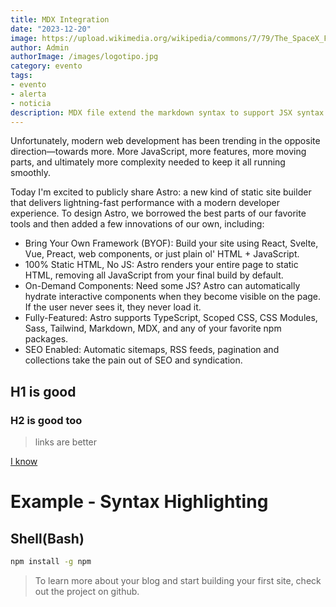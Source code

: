 ```yaml
---
title: MDX Integration
date: "2023-12-20"
image: https://upload.wikimedia.org/wikipedia/commons/7/79/The_SpaceX_Factory.jpg
author: Admin
authorImage: /images/logotipo.jpg
category: evento
tags:
- evento
- alerta
- noticia
description: MDX file extend the markdown syntax to support JSX syntax
---
```


Unfortunately, modern web development has been trending in the opposite direction—towards more. More JavaScript, more features, more moving parts, and ultimately more complexity needed to keep it all running smoothly.

Today I'm excited to publicly share Astro: a new kind of static site builder that delivers lightning-fast performance with a modern developer experience. To design Astro, we borrowed the best parts of our favorite tools and then added a few innovations of our own, including:

- Bring Your Own Framework (BYOF): Build your site using React, Svelte, Vue, Preact, web components, or just plain ol' HTML + JavaScript.
- 100% Static HTML, No JS: Astro renders your entire page to static HTML, removing all JavaScript from your final build by default.
- On-Demand Components: Need some JS? Astro can automatically hydrate interactive components when they become visible on the page. If the user never sees it, they never load it.
- Fully-Featured: Astro supports TypeScript, Scoped CSS, CSS Modules, Sass, Tailwind, Markdown, MDX, and any of your favorite npm packages.
- SEO Enabled: Automatic sitemaps, RSS feeds, pagination and collections take the pain out of SEO and syndication.

## H1 is good

### H2 is good too

> links are better

[I know](they-are-better)

# Example - Syntax Highlighting

## Shell(Bash)

```bash
npm install -g npm
```

> To learn more about your blog and start building your first site, check out the project on github.
